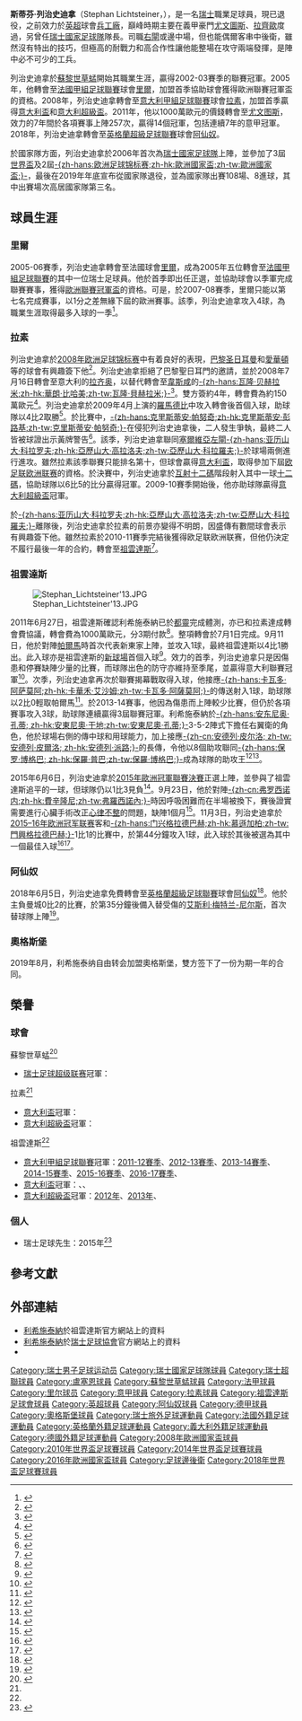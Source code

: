{{noteTA|G1=足球|G2=意甲|G3=uefa|G4=EPL
|1=zh-hk:列治史迪拿;zh-cn:利希施泰纳;zh-tw:利希施泰納;
|2=zh-hk:史提夫;zh-cn:斯特凡;zh-tw:斯蒂芬;
}}
{{Infobox football biography
| name           = 斯蒂芬·利希施泰納<br />''Stephan Lichtsteiner''
| image          = AUT vs. SUI 2015-11-17 - Stephan Lichtsteiner (2).jpg
| image_size     = 250
| fullname       = Stephan Lichtsteiner<ref>{{cite news
| title = 2014 FIFA World Cup Brazil: List of Players
| url = http://www.fifadata.com/document/fwc/2014/pdf/fwc_2014_squadlists.pdf
| publisher = FIFA
| format = PDF
| page = 30
| date = 2014-06-11
| accessdate = 2014-06-25
| language = en
| archive-date = 2015-06-11
| archive-url = https://web.archive.org/web/20150611133541/http://www.uefa.com/uefachampionsleague/news/newsid%3D2255077.html
| dead-url = no
}}</ref>
| birth_date     = {{birth date and age|df=yes|1984|1|16}}
| birth_place    = {{SUI}}[[阿德利根斯維爾|阿德利根斯維爾]]
| height         = {{convert|1.82|m|abbr=on}}<ref>{{cite web|url=http://www.juventus.com/it/squadre/prima-squadra/difensori/stephan-lichtsteiner/index.php|title=Stephan Lichtsteiner|publisher=juventus.com|language=en|accessdate=2018-06-05|archive-date=2018-06-12|archive-url=https://web.archive.org/web/20180612141628/http://www.juventus.com/it/squadre/prima-squadra/difensori/stephan-lichtsteiner/index.php|dead-url=no}}</ref>
| nickname           = The Swiss Express
| currentclub    = 
| clubnumber     = 
| position           = [[右後衛|右後衛]]、[[右中場|右中場]]
| youthyears1    = 1991–1996| youthclubs1    = FC Adligenswil
| youthyears2    = 1996–2000| youthclubs2    = [[盧塞恩足球俱樂部|盧塞恩]]
| youthyears3    = 2000–2001| youthclubs3    = [[蘇黎世草蜢足球俱樂部|草蜢]]
| years1   = 2001–2005 |clubs1 = [[蘇黎世草蜢足球俱樂部|草蜢]]    |caps1 = 79   |goals1 = 4
| years2   = 2005–2008 |clubs2 = [[里爾奧林匹克體育會|里爾]]                    |caps2 = 89  |goals2 = 5
| years3   = 2008–2011 |clubs3 = [[拉素體育會|拉素]]                   |caps3 = 100 |goals3 = 3
| years4   = 2011–2018 |clubs4 = [[尤文图斯足球俱乐部|尤文图斯]]             |caps4 = 201 |goals4 = 12
| years5   = 2018–2019 |clubs5 = [[阿森纳足球俱乐部|阿森纳]]            |caps5 = 14 |goals5 = 0
| years6   = 2019–2020 |clubs6 = [[奥格斯堡足球俱乐部|奧格斯堡]]            |caps6 = 20 |goals6 = 0
| nationalyears1 = 2003–2005
| nationalyears2 = 2006–2019
| nationalteam1  = [[瑞士21歲以下國家足球隊|瑞士U21]]
| nationalteam2  = [[瑞士國家足球隊|瑞士]]
| nationalcaps1  = 30
| nationalcaps2  = 108
| nationalgoals1 = 1
| nationalgoals2 = 8
| club-update = 2020-08-12
| nationalteam-update = 2019-11-15
}}
'''斯蒂芬·列治史迪拿'''（Stephan Lichtsteiner，{{bd|1984年|1月16日|catidx= Lichtsteiner, Stephan }}），是一名[[瑞士|瑞士]]職業足球員，現已退役，之前效力於[[英格蘭超級足球聯賽|英超]]球會[[阿仙奴足球會|兵工廠]]，巔峰時期主要在義甲豪門[[尤文圖斯|尤文圖斯]]、[[拉素體育會|拉齊歐]]度過，另曾任[[瑞士國家足球隊|瑞士國家足球隊]]隊長。司職[[右閘|右閘]]或邊中場，但也能偶爾客串中後衛，雖然沒有特出的技巧，但極高的耐戰力和高合作性讓他能整場在攻守兩端發揮，是陣中必不可少的工兵。

列治史迪拿於[[蘇黎世草蜢足球俱樂部|蘇黎世草蜢]]開始其職業生涯，贏得2002-03賽季的聯賽冠軍。2005年，他轉會至[[法國甲組足球聯賽|法國甲組足球聯賽]]球會[[里爾奧林匹克體育會|里爾]]，加盟首季協助球會獲得歐洲聯賽冠軍盃的資格。2008年，列治史迪拿轉會至[[意大利甲組足球聯賽|意大利甲組足球聯賽]]球會[[拉素體育會|拉素]]，加盟首季贏得[[意大利盃|意大利盃]]和[[意大利超級盃|意大利超級盃]]。2011年，他以1000萬歐元的價錢轉會至[[尤文图斯足球俱乐部|尤文图斯]]，效力的7年間於各項賽事上陣257次，贏得14個冠軍，包括連續7年的意甲冠軍。2018年，列治史迪拿轉會至[[英格蘭超級足球聯賽|英格蘭超級足球聯賽]]球會[[阿仙奴足球會|阿仙奴]]。

於國家隊方面，列治史迪拿於2006年首次為[[瑞士國家足球隊|瑞士國家足球隊]]上陣，並參加了3屆[[國際足協世界盃|世界盃]]及2屆[[欧洲足球锦标赛|-{zh-hans:欧洲足球锦标赛;zh-hk:歐洲國家盃;zh-tw:歐洲國家盃;}-]]，最後在2019年年底宣布從國家隊退役，並為國家隊出賽108場、8進球，其中出賽場次高居國家隊第三名。

== 球員生涯 ==
=== 里爾 ===
2005-06賽季，列治史迪拿轉會至法國球會[[里爾奧林匹克體育會|里爾]]，成為2005年五位轉會至[[法國甲組足球聯賽|法國甲組足球聯賽]]的其中一位瑞士足球員。他於首季即出任正選，並協助球會以季軍完成聯賽賽事，獲得[[歐洲聯賽冠軍盃|歐洲聯賽冠軍盃]]的資格。可是，於2007-08賽季，里爾只能以第七名完成賽事，以1分之差無緣下屆的歐洲賽事。該季，列治史迪拿攻入4球，為職業生涯取得最多入球的一季<ref>{{cite news|title= Lichtsteiner: We can progress|url= https://www.fifa.com/worldfootball/clubfootball/news/newsid=758086.html|publisher= fifa.com|date= 2008-05-02|language= en|accessdate= 2018-06-13|archive-date= 2015-06-10|archive-url= https://web.archive.org/web/20150610193919/http://www.fifa.com/worldfootball/clubfootball/news/newsid=758086.html|dead-url= no}}</ref>。

=== 拉素 ===
列治史迪拿於[[2008年欧洲足球锦标赛|2008年欧洲足球锦标赛]]中有着良好的表現，[[巴黎圣日耳曼足球俱乐部|巴黎圣日耳曼]]和[[愛華頓足球會|愛華頓]]等的球會有興趣簽下他<ref>{{cite news|title=Lichtsteiner vers la Lazio|url=https://www.lequipe.fr/Football/breves2008/20080717_152319_lichtsteiner-vers-la-lazio_Dev.html|archive-url= https://archive.is/20120703012343/http://www.lequipe.fr/Football/breves2008/20080717_152319_lichtsteiner-vers-la-lazio_Dev.html|dead-url= yes|archive-date= 2012-07-03|publisher= L'Équipe|date= 2008-07-17|language=Fr}}</ref>。列治史迪拿拒絕了巴黎聖日耳門的邀請，並於2008年7月16日轉會至意大利的[[拉齐奥足球俱乐部|拉齐奥]]，以替代轉會至[[韋斯咸足球會|韋斯咸]]的[[瓦隆·贝赫拉米|-{zh-hans:瓦隆·贝赫拉米;zh-hk:華朗·比哈美;zh-tw:瓦隆·貝赫拉米;}-]]<ref>{{cite news|title=Lazio è arrivato lo svizzero Lichtsteiner|url=http://www.corrieredellosport.it/Notizie/Calcio/36704/Lazio%2C+%C3%A8+arrivato+lo+svizzero+Lichtsteiner|publisher=Corriere Dello Sport|date=2008-07-16|language=It|accessdate=2018-06-13|archive-date=2012-06-29|archive-url=https://archive.is/20120629171758/http://www.corrieredellosport.it/Notizie/Calcio/36704/Lazio,+%C3%A8+arrivato+lo+svizzero+Lichtsteiner|dead-url=yes}}</ref>。雙方簽約4年，轉會費為約150萬歐元<ref>{{cite web|url=http://www.piazzadellaliberta.it/2008/07/16/calciomercato-lazio-preso-lichtsteiner/#more-8381|title= Calciomercato Lazio: preso Lichtsteiner|work=piazzadellalibertà.it|accessdate= 2008-07-16 |archiveurl = https://web.archive.org/web/20080717012353/http://www.piazzadellaliberta.it/2008/07/16/calciomercato-lazio-preso-lichtsteiner/#more-8381|archivedate = 2008-07-17|language=it}}</ref>。列治史迪拿於2009年4月上演的[[羅馬德比|羅馬德比]]中攻入轉會後首個入球，助球隊以4比2取勝<ref>{{cite news|title=Championnat d'Italie: Lichtsteiner à la fête dans le derby romain|url=http://www.lematin.ch/flash-info/sport/championnat-italie-lichtsteiner-fete-derby-romain|publisher=Le Matin|date=2009-04-11|language=Fr|accessdate=2018-06-13|archive-date=2016-05-29|archive-url=https://web.archive.org/web/20160529214126/http://www.lematin.ch/flash-info/sport/championnat-italie-lichtsteiner-fete-derby-romain/|dead-url=no}}</ref>。於比賽中，[[克里斯蒂安·帕努奇|-{zh-hans:克里斯蒂安·帕努奇;zh-hk:克里斯蒂安·彭路基;zh-tw:克里斯蒂安·帕努奇;}-]]在侵犯列治史迪拿後，二人發生爭執，最終二人皆被球證出示黃牌警告<ref>{{cite web|url=http://sports.espn.go.com/espnmag/story?id=4070089|title=WGATU: Rivalries boil-over on the pitch|work=ESPN.com|language=en|accessdate=2018-06-13|archive-date=2012-11-03|archive-url=https://web.archive.org/web/20121103210753/http://sports.espn.go.com/espnmag/story?id=4070089|dead-url=no}}</ref>。該季，列治史迪拿聯同[[塞爾維亞|塞爾維亞]][[左閘|左閘]][[亞歷山大·科拉羅夫|-{zh-hans:亚历山大·科拉罗夫;zh-hk:亞歷山大·高拉洛夫;zh-tw:亞歷山大·科拉羅夫;}-]]於球場兩側進行進攻。雖然拉素該季聯賽只能排名第十，但球會贏得[[意大利盃|意大利盃]]，取得參加下屆[[欧足联欧洲联赛|欧足联欧洲联赛]]的資格。於決賽中，列治史迪拿於[[互射十二碼|互射十二碼]]階段射入其中一球[[十二碼|十二碼]]，協助球隊以6比5的比分贏得冠軍。2009-10賽季開始後，他亦助球隊贏得[[意大利超級盃|意大利超級盃]]冠軍。

於[[亞歷山大·科拉羅夫|-{zh-hans:亚历山大·科拉罗夫;zh-hk:亞歷山大·高拉洛夫;zh-tw:亞歷山大·科拉羅夫;}-]]離隊後，列治史迪拿於拉素的前景亦變得不明朗，因盛傳有數間球會表示有興趣簽下他。雖然拉素於2010-11賽季完結後獲得欧足联欧洲联赛，但他仍決定不履行最後一年的合約，轉會至[[祖雲達斯足球會|祖雲達斯]]<ref>{{cite news|title=Conte key for Lichtsteiner|url=http://soccernet.espn.go.com/news/story/_/id/930775/stephan-lichtsteiner-says-antonio-conte-was-key-to-juventus-switch?cc=3436|publisher=ESPN Soccernet|date=2011-06-28|language=en|accessdate=2012-12-08|archive-date=2018-06-12|archive-url=https://web.archive.org/web/20180612185528/http://www.espnfc.com/story/930775/stephan-lichtsteiner-says-antonio-conte-was-key-to-juventus-switch|dead-url=no}}</ref>。

=== 祖雲達斯 ===
[[File:Stephan_Lichtsteiner'13.JPG|thumb]]

2011年6月27日，祖雲達斯確認利希施泰納已於[[都靈|都靈]]完成體測，亦已和拉素達成轉會費協議，轉會費為1000萬歐元，分3期付款<ref>{{cite news|title= Lichtsteiner non-ha dubbi "La Juve è sempre la Juve"|url= http://www.gazzetta.it/Calcio/SerieA/Juventus/10-07-2011/lichtsteiner-non-ha-dubbi-801947977793.shtml|publisher= La Gazzetta dello Sport|date= 2011-07-10|language= It|accessdate= 2012-12-08|archive-date= 2012-11-10|archive-url= https://web.archive.org/web/20121110093006/http://www.gazzetta.it/Calcio/SerieA/Juventus/10-07-2011/lichtsteiner-non-ha-dubbi-801947977793.shtml|dead-url= no}}</ref>。整項轉會於7月1日完成。9月11日，他於對陣[[帕爾馬足球會|帕爾馬]]時首次代表新東家上陣，並攻入1球，最終祖雲達斯以4比1勝出。此入球亦是祖雲達斯的[[尤文圖斯球場|新球場]]首個入球<ref>{{cite web|title= Juventus Stadium|url= http://www.uefa.com/uefaeuropaleague/news/newsid=1966779.html|publisher= UEFA.com|date= 2013-06-24|language= en|accessdate= 2016-01-03|archive-date= 2017-10-19|archive-url= https://web.archive.org/web/20171019061529/http://www.uefa.com/uefaeuropaleague/news/newsid=1966779.html|dead-url= no}}</ref>。效力的首季，列治史迪拿只是因傷患和停賽缺陣少量的比賽，而球隊出色的防守亦維持至季尾，並贏得意大利聯賽冠軍<ref name="champ">{{cite news|title= Champions of Italy: Stephan Lichtsteiner|url= http://www.juventus.com/juve/en/news/7june2012_lich_campioni|publisher= juventus.com|date= 2012-06-07|language= en|accessdate= 2012-11-28|archive-date= 2013-01-27|archive-url= https://archive.is/20130127051505/http://www.juventus.com/juve/en/news/7june2012_lich_campioni|dead-url= no}}</ref>。次季，列治史迪拿再次於聯賽揭幕戰取得入球，他接應[[卡瓦多·阿萨莫阿|-{zh-hans:卡瓦多·阿萨莫阿;zh-hk:卡華禾·艾沙姆;zh-tw:卡瓦多·阿薩莫阿;}-]]的傳送射入1球，助球隊以2比0輕取帕爾馬<ref>{{cite news|title=Lightning strikes twice for Lichtsteiner|url= http://www.juventus.com/juve/en/news/25ago2012_licht_eng|publisher=juventus.com|date= 2012-08-26|language= en|deadurl= yes|archiveurl= https://web.archive.org/web/20120828062342/http://www.juventus.com/juve/en/news/25ago2012_licht_eng|archivedate= 2012-08-28}}</ref>。於2013-14賽事，他因為傷患而上陣較少比賽，但仍於各項賽事攻入3球，助球隊連續贏得3屆聯賽冠軍。利希施泰納於[[安東尼奧·孔蒂|-{zh-hans:安东尼奥·孔蒂; zh-hk:安東尼奧·干地;zh-tw:安東尼奧·孔蒂;}-]]3-5-2陣式下擔任右翼衛的角色，他於球場右側的傳中球和用球能力，加上接應[[安德烈亚·皮尔洛|-{zh-cn:安德列·皮尔洛; zh-tw:安德列·皮爾洛; zh-hk:安德列·派路;}-]]的長傳，令他以8個助攻聯同[[保罗·博格巴|-{zh-hans:保罗·博格巴; zh-hk:保羅·普巴;zh-tw:保羅·博格巴;}-]]成為球隊的助攻王<ref>{{cite web|url=https://www.foxsports.com/soccer/juventus-team-stats?competition=3&season=2013&category=STANDARD|title=2013-14 Juventus Serie A Statistics and Leaders: Standard|publisher=Fox Sports|accessdate=2018-02-20|language=en|archive-date=2018-02-21|archive-url=https://web.archive.org/web/20180221100117/https://www.foxsports.com/soccer/juventus-team-stats?competition=3&season=2013&category=STANDARD|dead-url=no}}</ref><ref>{{cite web|url= http://www.juventus.com/it/squadre/prima-squadra/difensori/stephan-lichtsteiner/index.php|title= Stephan Lichtsteiner|publisher= juventus.com|language= en|accessdate= 2018-06-05|archive-date= 2018-06-12|archive-url= https://web.archive.org/web/20180612141628/http://www.juventus.com/it/squadre/prima-squadra/difensori/stephan-lichtsteiner/index.php|dead-url= no}}</ref>。

2015年6月6日，列治史迪拿於[[2015年歐洲冠軍聯賽決賽|2015年歐洲冠軍聯賽決賽]]正選上陣，並參與了祖雲達斯追平的一球，但球隊仍以1比3見負<ref>{{cite news|url= http://www.uefa.com/uefachampionsleague/season=2015/matches/round=2000552/match=2015227/postmatch/report/index.html|title= Barcelona see off Juventus to claim fifth title|date= 2015-06-06|language= en|work= UEFA|accessdate= 2018-07-08|archive-date= 2019-03-31|archive-url= https://web.archive.org/web/20190331044142/https://www.uefa.com/uefachampionsleague/season=2015/matches/round=2000552/match=2015227/postmatch/report/index.html|dead-url= no}}</ref>。9月23日，他於對陣[[弗羅西諾內足球俱樂部|-{zh-cn:弗罗西诺内;zh-hk:費辛隆尼;zh-tw:弗羅西諾內;}-]]時因呼吸困難而在半場被換下，賽後證實需要進行心臟手術改正[[心律不整|心律不整]]的問題，缺陣1個月<ref>{{cite web|url= http://www.football-italia.net/73851/surgeon-one-month-lichtsteiner|title= Surgeon: 'One month for Lichtsteiner' - Football Italia|publisher= |language= en|accessdate= 2018-07-08|archive-date= 2018-06-12|archive-url= https://web.archive.org/web/20180612164528/https://www.football-italia.net/73851/surgeon-one-month-lichtsteiner|dead-url= no}}</ref>。11月3日，列治史迪拿於[[2015–16年欧洲冠军联赛|2015–16年欧洲冠军联赛]]客和[[门兴格拉德巴赫足球俱乐部|-{zh-hans:门兴格拉德巴赫;zh-hk:慕遜加柏;zh-tw:門興格拉德巴赫;}-]]1比1的比賽中，於第44分鐘攻入1球，此入球於其後被選為其中一個最佳入球<ref>{{cite web|url=https://www.theguardian.com/football/2015/nov/04/juventus-stephan-lichsteiner-heart-surgery-return-goal|title=Juventus' Stephan Lichtsteiner marks heart surgery return with volleyed goal|publisher=The Guardian|date=2015-11-04|language=en|accessdate=2015-11-05|archive-date=2015-11-04|archive-url=https://web.archive.org/web/20151104183518/http://www.theguardian.com/football/2015/nov/04/juventus-stephan-lichsteiner-heart-surgery-return-goal|dead-url=no}}</ref><ref>{{cite web|url=http://www.uefa.com/uefachampionsleague/news/newsid=2391294.html|title=Top ten goals of the 2015/16 Champions League|publisher=UEFA.com|date=2016-07-18|language=en|accessdate=2016-07-18|archive-date=2016-07-19|archive-url=https://web.archive.org/web/20160719133430/http://www.uefa.com/uefachampionsleague/news/newsid=2391294.html|dead-url=no}}</ref>。

=== 阿仙奴 ===
2018年6月5日，列治史迪拿免費轉會至[[英格蘭超級足球聯賽|英格蘭超級足球聯賽]]球會[[阿仙奴足球會|阿仙奴]]<ref>{{cite web|url=https://www.football-italia.net/122477/official-arsenal-sign-lichtsteiner|title=OFFICIAL: Arsenal sign Lichtsteiner|publisher=Football Italia|date=2018-06-05|language=en|accessdate=2018-06-06|archive-date=2018-06-15|archive-url=https://web.archive.org/web/20180615055542/https://www.football-italia.net/122477/official-arsenal-sign-lichtsteiner|dead-url=no}}</ref>。他於主負曼城0比2的比賽，於第35分鐘後備入替受傷的[[艾斯利·梅特兰-尼尔斯|艾斯利·梅特兰-尼尔斯]]，首次替球隊上陣<ref>{{cite web |url=https://www.theguardian.com/football/live/2018/aug/12/arsenal-v-manchester-city-premier-league-live |title=Arsenal 0-2 Man City |publisher=The Guardian |author1=Nick Ames |date=2018-08-12 |language=en |accessdate=2018-08-26 |archive-date=2018-08-27 |archive-url=https://web.archive.org/web/20180827005354/https://www.theguardian.com/football/live/2018/aug/12/arsenal-v-manchester-city-premier-league-live |dead-url=no }}</ref>。

=== 奧格斯堡 ===
2019年8月，利希施泰纳自由转会加盟奧格斯堡，雙方签下了一份为期一年的合同。

== 榮譽 ==
=== 球會 ===
;{{flagicon|SWI}} 蘇黎世草蜢<ref name=SW>{{cite web|url= https://int.soccerway.com/players/stephan-lichtsteiner/2057/|title= S. Lichsteiner|publisher= Soccerway|accessdate= 2015-12-13|language= en|archive-date= 2018-07-31|archive-url= https://web.archive.org/web/20180731001716/https://int.soccerway.com/players/stephan-lichtsteiner/2057/|dead-url= no}}</ref>
* [[瑞士足球超级联赛|瑞士足球超级联赛]]冠軍：{{link-en|2002年至2003年瑞士足球超级联赛|2002–03 Nationalliga A|2002-03賽季}}

;{{flagicon|ITA}} 拉素<ref name=SW/>
* [[意大利盃|意大利盃]]冠軍：{{link-en|2008年至2009年意大利盃|2008–09 Coppa Italia|2008-09賽季}}
* [[意大利超級盃|意大利超級盃]]冠軍：{{link-en|2009年意大利超級盃|2009 Supercoppa Italiana|2009年}}

;{{flagicon|ITA}} 祖雲達斯<ref name=SW/>
* [[意大利甲組足球聯賽|意大利甲組足球聯賽]]冠軍：[[2011年至2012年意大利足球甲級聯賽|2011-12賽季]]、[[2012年至2013年意大利足球甲級聯賽|2012-13賽季]]、[[2013年至2014年意大利足球甲級聯賽|2013-14賽季]]、[[2014年至2015年意大利足球甲級聯賽|2014-15賽季]]、[[2015年至2016年意大利足球甲級聯賽|2015-16賽季]]、[[2016年至2017年意大利足球甲級聯賽|2016-17賽季]]、{{link-en|2017年至2018年意大利足球甲級聯賽|2017–18 Serie A|2017-18賽季}}
* [[意大利盃|意大利盃]]冠軍：{{link-en|2014年至2015年意大利盃|2014–15 Coppa Italia|2014-15賽季}}、{{link-en|2015年至2016年意大利盃|2015–16 Coppa Italia|2015-16賽季}}、{{link-en|2016年至2017年意大利盃|2016–17 Coppa Italia|2016-17賽季}}{{link-en|2017年至2018年意大利盃|2017–18 Coppa Italia|2017-18賽季}}
* [[意大利超級盃|意大利超級盃]]冠軍：[[2012年意大利超级杯|2012年]]、[[2013年意大利超级杯|2013年]]、{{link-en|2015年意大利超級盃|2015 Supercoppa Italiana|2015年}}

=== 個人 ===
* 瑞士足球先生：2015年<ref>{{cite news|title=Wolfsburger Ricardo Rodriguez Schweizer Fußballer des Jahres [Wolfsburg's Ricardo Rodriguez Swiss Player of the Year]|url=http://www.goal.com/de/news/869/schweiz/2014/09/02/5079549/wolfsburger-ricardo-rodriguez-schweizer-fu%C3%9Fballer-des-jahres|accessdate=2014-09-08|work=Goal.com|date=2014-09-02|language=de|archive-date=2018-07-02|archive-url=https://web.archive.org/web/20180702204403/http://www.goal.com/de/news/869/schweiz/2014/09/02/5079549/wolfsburger-ricardo-rodriguez-schweizer-fu%C3%9Fballer-des-jahres|dead-url=no}}</ref>

== 參考文獻 == 
{{reflist|2}}

== 外部連結 ==
{{Commons category|Stephan Lichtsteiner}}
* [https://web.archive.org/web/20121115142756/http://www.juventus.com/juve/en/campo/giocatori-e-staff/prima/giocatori/026lichtsteiner 利希施泰納]於祖雲達斯官方網站上的資料
* [https://web.archive.org/web/20120603040908/http://www.football.ch/nm/de/A_Team-portrait.aspx 利希施泰納]於[[瑞士足球協會|瑞士足球協會]]官方網站上的資料 {{de icon}}
* {{FIFA player|196605}}

{{Navboxes colour
|title= 瑞士國家隊參賽名單
|bg=#d81e05
|fg=white
|list1=
{{2008年歐洲足球錦標賽瑞士參賽名單}}
{{Switzerland Squad 2010 FIFA World Cup}}
{{2014年世界杯足球赛瑞士参赛名单}}
{{2016年歐洲國家盃瑞士參賽名單}}
{{2018年世界盃足球賽瑞士參賽名單}}
}}
{{DEFAULTSORT:Lichtsteiner, Stephan}}

[[Category:瑞士男子足球运动员|Category:瑞士男子足球运动员]]
[[Category:瑞士國家足球隊球員|Category:瑞士國家足球隊球員]]
[[Category:瑞士超聯球員|Category:瑞士超聯球員]]
[[Category:盧塞恩球員|Category:盧塞恩球員]]
[[Category:蘇黎世草蜢球員|Category:蘇黎世草蜢球員]]
[[Category:法甲球員|Category:法甲球員]]
[[Category:里尔球员|Category:里尔球员]]
[[Category:意甲球員|Category:意甲球員]]
[[Category:拉素球員|Category:拉素球員]]
[[Category:祖雲達斯足球會球員|Category:祖雲達斯足球會球員]]
[[Category:英超球員|Category:英超球員]]
[[Category:阿仙奴球員|Category:阿仙奴球員]]
[[Category:德甲球員|Category:德甲球員]]
[[Category:奧格斯堡球員|Category:奧格斯堡球員]]
[[Category:瑞士旅外足球運動員|Category:瑞士旅外足球運動員]]
[[Category:法國外籍足球運動員|Category:法國外籍足球運動員]]
[[Category:英格蘭外籍足球運動員|Category:英格蘭外籍足球運動員]]
[[Category:義大利外籍足球運動員|Category:義大利外籍足球運動員]]
[[Category:德國外籍足球運動員|Category:德國外籍足球運動員]]
[[Category:2008年歐洲國家盃球員|Category:2008年歐洲國家盃球員]]
[[Category:2010年世界盃足球賽球員|Category:2010年世界盃足球賽球員]]
[[Category:2014年世界盃足球賽球員|Category:2014年世界盃足球賽球員]]
[[Category:2016年歐洲國家盃球員|Category:2016年歐洲國家盃球員]]
[[Category:足球邊後衛|Category:足球邊後衛]]
[[Category:2018年世界盃足球賽球員|Category:2018年世界盃足球賽球員]]